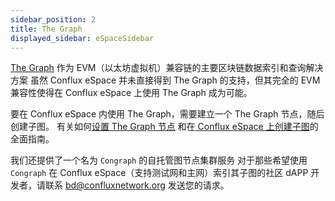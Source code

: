 ```yaml
---
sidebar_position: 2
title: The Graph
displayed_sidebar: eSpaceSidebar
---
```


[The Graph](https://thegraph.com/) 作为 EVM（以太坊虚拟机）兼容链的主要区块链数据索引和查询解决方案 虽然 Conflux eSpace 并未直接得到 The Graph 的支持，但其完全的 EVM 兼容性使得在 Conflux eSpace 上使用 The Graph 成为可能。

要在 Conflux eSpace 内使用 The Graph，需要建立一个 The Graph 节点，随后创建子图。 有关如何[设置 The Graph 节点](./setup-graph-node.md) 和在[ Conflux eSpace 上创建子图](./create-subgraphs.md)的全面指南。

我们还提供了一个名为 `Congraph` 的自托管图节点集群服务 对于那些希望使用 `Congraph` 在 Conflux eSpace（支持测试网和主网）索引其子图的社区 dAPP 开发者，请联系 bd@confluxnetwork.org 发送您的请求。
